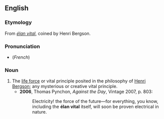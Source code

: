 ==English==
===Etymology===
From {{F.}} ''[[#French|élan vital]]'', coined by Henri Bergson.

===Pronunciation===
*(''French'') {{IPA|/elɑ̃ vital/}}

===Noun===
{{en-noun|-}}

# The [[life force]] or vital principle posited in the philosophy of [[w:Henri Bergson|Henri Bergson]]; any mysterious or creative vital principle.
#*'''2006''', Thomas Pynchon, ''Against the Day'', Vintage 2007, p. 803:
#*:Electricity! the force of the future—for everything, you know, including the '''élan vital''' itself, will soon be proven electrical in nature.